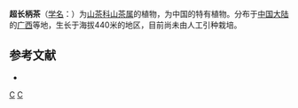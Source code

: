 {{Speciesbox 
| taxon = Camellia longissima
| authority =  [[张宏达|H. T. Chang]] et [[梁盛业|S. Y. Liang]] ex H. T. Chang
}}

'''超长柄茶'''（[[学名|学名]]：{{lang|la|''Camellia longissima''}}）为[[山茶科|山茶科]][[山茶属|山茶属]]的植物，为中国的特有植物。分布于[[中国大陆|中国大陆]]的[[广西|广西]]等地，生长于海拔440米的地区，目前尚未由人工引种栽培。

== 参考文献 ==
<div class="references-small">
* {{cite web| url =http://www.bioinfo.cn/db05/KmzwSpecies.php?action=view&id=22206| title =超长柄茶| work =《中国高等植物数据库全库》| publisher =中国科学院微生物研究所| author =昆明植物研究所| accessdate =2009-02-25| deadurl =yes| archiveurl =https://web.archive.org/web/20160305052814/http://www.bioinfo.cn/db05/KmzwSpecies.php?action=view&id=22206| archivedate =2016-03-05}}
</div>
{{Taxonbar|from=Q15231324}}

[[Category:中國特有植物|C]]
[[Category:山茶属|C]]